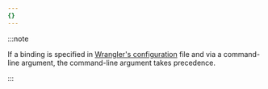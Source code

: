```yaml
---
{}
---
```


:::note

If a binding is specified in [Wrangler's configuration](/workers/wrangler/configuration) file and via a command-line argument, the command-line argument takes precedence.

:::
